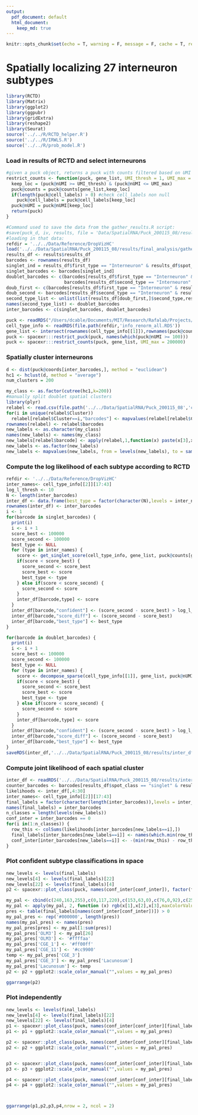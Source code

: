 ```yaml
---
output:  
  pdf_document: default
  html_document:
    keep_md: true
---
```


```r
knitr::opts_chunk$set(echo = T, warning = F, message = F, cache = T, results = 'hide')
```

# Spatially localizing 27 interneuron subtypes

```r
library(RCTD)
library(Matrix)
library(ggplot2)
library(ggpubr)
library(gridExtra)
library(reshape2)
library(Seurat)
source('../../R/RCTD_helper.R')
source('../../R/IRWLS.R')
source('../../R/prob_model.R')
```

### Load in results of RCTD and select interneurons

```r
#given a puck object, returns a puck with counts filtered based on UMI threshold and gene list
restrict_counts <- function(puck, gene_list, UMI_thresh = 1, UMI_max = 20000) {
  keep_loc = (puck@nUMI >= UMI_thresh) & (puck@nUMI <= UMI_max)
  puck@counts = puck@counts[gene_list,keep_loc]
  if(length(puck@cell_labels) > 0) #check cell_labels non null
    puck@cell_labels = puck@cell_labels[keep_loc]
  puck@nUMI = puck@nUMI[keep_loc]
  return(puck)
}

#Command used to save the data from the gather_results.R script:
#save(puck_d, iv, results, file = 'Data/SpatialRNA/Puck_200115_08/results/final_analysis/gathered_results.RData')
#loading in that data:
refdir = '../../Data/Reference/DropVizHC'
load('../../Data/SpatialRNA/Puck_200115_08/results/final_analysis/gathered_results.RData')
results_df <- results$results_df
barcodes <- rownames(results_df)
singlet_ind = results_df$first_type == "Interneuron" & results_df$spot_class == "singlet"
singlet_barcodes <- barcodes[singlet_ind]
doublet_barcodes <- c(barcodes[results_df$first_type == "Interneuron" & results_df$spot_class == "doublet_certain"], barcodes[results_df$first_type == "Interneuron" & results_df$spot_class == "doublet_uncertain"],
                      barcodes[results_df$second_type == "Interneuron" & results_df$spot_class == "doublet_certain"])
doub_first <- c(barcodes[results_df$first_type == "Interneuron" & results_df$spot_class == "doublet_certain"], barcodes[results_df$first_type == "Interneuron" & results_df$spot_class == "doublet_uncertain"])
doub_second <- barcodes[results_df$second_type == "Interneuron" & results_df$spot_class == "doublet_certain"]
second_type_list <- unlist(list(results_df[doub_first,]$second_type,results_df[doub_second,]$first_type))
names(second_type_list) <- doublet_barcodes
inter_barcodes <- c(singlet_barcodes, doublet_barcodes)

puck <- readRDS("/Users/dcable/Documents/MIT/Research/Rafalab/Projects/spacexr/data/Share/scp_rctd_round2/puckCropped_hippocampus.rds")
cell_type_info <- readRDS(file.path(refdir,'info_renorm_all.RDS'))
gene_list <- intersect(rownames(cell_type_info[[1]]),rownames(puck@counts))
puck <- spacexr:::restrict_puck(puck, names(which(puck@nUMI >= 100)))
puck <- spacexr:::restrict_counts(puck, gene_list, UMI_max = 200000)
```

### Spatially cluster interneurons 

```r
d <- dist(puck@coords[inter_barcodes,], method = "euclidean")
hc1 <- hclust(d, method = "average")
num_clusters = 200

my_class <- as.factor(cutree(hc1,k=200))
#manually split doublet spatial clusters
library(plyr)
relabel <- read.csv(file.path('../../Data/SpatialRNA/Puck_200115_08','cluster_relabels.csv'))
for(i in unique(relabel$Cluster))
  relabel[relabel$Cluster==i,"barcodes"] <- mapvalues(relabel[relabel$Cluster==i,]$Index,from = which(rownames(puck@coords) %in% inter_barcodes[my_class==i]), to=inter_barcodes[my_class==i])
rownames(relabel) <- relabel$barcodes
new_labels <- as.character(my_class)
names(new_labels) <- names(my_class)
new_labels[relabel$barcode] <- apply(relabel,1,function(x) paste(x[3],x[2],sep='_')) 
new_labels <- as.factor(new_labels)
new_labels <- mapvalues(new_labels, from = levels(new_labels), to = sample(1:length(levels(new_labels))))


```

### Compute the log likelihood of each subtype according to RCTD

```r
refdir <- '../../Data/Reference/DropVizHC'
inter_names<- cell_type_info[[2]][17:43]
log_l_thresh <- 10
N <- length(inter_barcodes)
inter_df <- data.frame(best_type = factor(character(N),levels = inter_names), confident = logical(N), score_diff = numeric(N))
rownames(inter_df) <- inter_barcodes
i <- 1
for(barcode in singlet_barcodes) {
  print(i)
  i <- i + 1
  score_best <- 100000
  score_second <- 100000
  best_type <- NULL
  for (type in inter_names) {
    score <- get_singlet_score(cell_type_info, gene_list, puck@counts[gene_list,barcode], puck@nUMI[barcode], type, F)
    if(score < score_best) {
      score_second <- score_best
      score_best <- score
      best_type <- type
    } else if(score < score_second) {
      score_second <- score
    }
    inter_df[barcode,type] <- score
  }
  inter_df[barcode,"confident"] <- (score_second - score_best) > log_l_thresh
  inter_df[barcode,"score_diff"] <- (score_second - score_best)
  inter_df[barcode,"best_type"] <- best_type
}

for(barcode in doublet_barcodes) {
  print(i)
  i <- i + 1
  score_best <- 100000
  score_second <- 100000
  best_type <- NULL
  for (type in inter_names) {
    score <- decompose_sparse(cell_type_info[[1]], gene_list, puck@nUMI[barcode], puck@counts[gene_list,barcode], type1=type, type2=as.character(second_type_list[barcode]), score_mode = T, constrain = F)
    if(score < score_best) {
      score_second <- score_best
      score_best <- score
      best_type <- type
    } else if(score < score_second) {
      score_second <- score
    }
    inter_df[barcode,type] <- score
  }
  inter_df[barcode,"confident"] <- (score_second - score_best) > log_l_thresh
  inter_df[barcode,"score_diff"] <- (score_second - score_best)
  inter_df[barcode,"best_type"] <- best_type
}
saveRDS(inter_df,'../../Data/SpatialRNA/Puck_200115_08/results/inter_df_all27.RDS')
```

### Compute joint likelihood of each spatial cluster

```r

inter_df <- readRDS('../../Data/SpatialRNA/Puck_200115_08/results/inter_df_all27.RDS')
counter_barcodes <- barcodes[results_df$spot_class == "singlet" & results_df$first_type %in% c("CA1","CA3","Denate")]
likelihoods <- inter_df[,4:30]
inter_names<- cell_type_info[[2]][17:43]
final_labels = factor(character(length(inter_barcodes)),levels = inter_names)
names(final_labels) = inter_barcodes
n_classes = length(levels(new_labels))
conf_inter = inter_barcodes == 0
for(i in(1:n_classes)) {
  row_this <- colSums(likelihoods[inter_barcodes[new_labels==i],])
  final_labels[inter_barcodes[new_labels==i]] <- names(which.min(row_this))
  conf_inter[inter_barcodes[new_labels==i]] <- -(min(row_this) - row_this[order(row_this)[2]]) >= 10
}
```

### Plot confident subtype classifications in space

```r
new_levels <- levels(final_labels)
new_levels[4] <- levels(final_labels)[22]
new_levels[22] <- levels(final_labels)[4]
p2 <- spacexr::plot_class(puck, names(conf_inter[conf_inter]), factor(final_labels, new_levels), counter_barcodes = counter_barcodes)+ ggplot2::scale_shape_identity() + ggplot2::theme_classic() + ggplot2::scale_size_identity() + coord_fixed() + guides(colour = guide_legend(override.aes = list(size=2)))+  theme(legend.position = c(0.74, 0.93))+theme(legend.text=element_text(size=8),legend.spacing.x = unit(0, 'cm')) +geom_segment(aes(x = 1700, y = 2100, xend = 2084.6, yend = 2100), color = "black")+ theme(axis.title.x=element_blank(),axis.text.x=element_blank(),axis.ticks.x=element_blank(), axis.title.y=element_blank(),axis.text.y=element_blank(),axis.ticks.y=element_blank()) + guides(color=guide_legend(ncol=5, title=""))

my_pal <- cbind(c(240,163,255),c(0,117,220),c(153,63,0),c(76,0,92),c(25,25,25),c(0,92,49),c(43,206,72),c(255,204,153),c(128,128,128),c(148,255,181),c(143,124,0),c(157,204,0),c(194,0,136),c(0,51,128),c(255,164,5),c(255,168,187),c(66,102,0),c(255,0,16),c(94,241,242),c(0,153,143),c(224,255,102),c(116,10,255),c(153,0,0),c(255,255,128),c(255,255,0),c(255,80,5))
my_pal <- apply(my_pal, 2, function (x) rgb(x[1],x[2],x[3],maxColorValue = 255))
pres <- table(final_labels[names(conf_inter[conf_inter])]) > 0
my_pal_pres <- rep('#000000', length(pres))
names(my_pal_pres) <- names(pres)
my_pal_pres[pres] <- my_pal[1:sum(pres)]
my_pal_pres['OLM3'] <- my_pal[26]
my_pal_pres['OLM3'] <- '#ffffaa'
my_pal_pres['CGE_1'] <- '#ff00ff'
my_pal_pres['CGE_11'] <- '#cc9900'
temp <- my_pal_pres['CGE_3']
my_pal_pres['CGE_3'] <- my_pal_pres['Lacunosum']
my_pal_pres['Lacunosum'] <- temp
p2 <- p2 + ggplot2::scale_color_manual("",values = my_pal_pres)

ggarrange(p2)
```


### Plot independently

```r
new_levels <- levels(final_labels)
new_levels[4] <- levels(final_labels)[22]
new_levels[22] <- levels(final_labels)[4]
p1 <- spacexr::plot_class(puck, names(conf_inter[conf_inter][final_labels[names(conf_inter[conf_inter])] %in% levels(final_labels)[c(1,2,5,6,7,8,10)]]), factor(final_labels, new_levels), counter_barcodes = counter_barcodes)+ ggplot2::scale_shape_identity() + ggplot2::theme_classic() + ggplot2::scale_size_identity() + coord_fixed() + guides(colour = guide_legend(override.aes = list(size=2)))+  theme(legend.position = c(0.74, 0.93))+theme(legend.text=element_text(size=8),legend.spacing.x = unit(0, 'cm')) +geom_segment(aes(x = 1700, y = 2100, xend = 2084.6, yend = 2100), color = "black")+ theme(axis.title.x=element_blank(),axis.text.x=element_blank(),axis.ticks.x=element_blank(), axis.title.y=element_blank(),axis.text.y=element_blank(),axis.ticks.y=element_blank()) + guides(color=guide_legend(ncol=5, title=""))
p1 <- p1 + ggplot2::scale_color_manual("",values = my_pal_pres)

p2 <- spacexr::plot_class(puck, names(conf_inter[conf_inter][final_labels[names(conf_inter[conf_inter])] %in% levels(final_labels)[c(15,4,14,11,12,13)]]), factor(final_labels, new_levels), counter_barcodes = counter_barcodes)+ ggplot2::scale_shape_identity() + ggplot2::theme_classic() + ggplot2::scale_size_identity() + coord_fixed() + guides(colour = guide_legend(override.aes = list(size=2)))+  theme(legend.position = c(0.74, 0.93))+theme(legend.text=element_text(size=8),legend.spacing.x = unit(0, 'cm')) +geom_segment(aes(x = 1700, y = 2100, xend = 2084.6, yend = 2100), color = "black")+ theme(axis.title.x=element_blank(),axis.text.x=element_blank(),axis.ticks.x=element_blank(), axis.title.y=element_blank(),axis.text.y=element_blank(),axis.ticks.y=element_blank()) + guides(color=guide_legend(ncol=5, title=""))
p2 <- p2 + ggplot2::scale_color_manual("",values = my_pal_pres)


p3 <- spacexr::plot_class(puck, names(conf_inter[conf_inter][final_labels[names(conf_inter[conf_inter])] %in% levels(final_labels)[c(3,9,16,17,18,27)]]), factor(final_labels, new_levels), counter_barcodes = counter_barcodes)+ ggplot2::scale_shape_identity() + ggplot2::theme_classic() + ggplot2::scale_size_identity() + coord_fixed() + guides(colour = guide_legend(override.aes = list(size=2)))+  theme(legend.position = c(0.74, 0.93))+theme(legend.text=element_text(size=8),legend.spacing.x = unit(0, 'cm')) +geom_segment(aes(x = 1700, y = 2100, xend = 2084.6, yend = 2100), color = "black")+ theme(axis.title.x=element_blank(),axis.text.x=element_blank(),axis.ticks.x=element_blank(), axis.title.y=element_blank(),axis.text.y=element_blank(),axis.ticks.y=element_blank()) + guides(color=guide_legend(ncol=5, title=""))
p3 <- p3 + ggplot2::scale_color_manual("",values = my_pal_pres)

p4 <- spacexr::plot_class(puck, names(conf_inter[conf_inter][final_labels[names(conf_inter[conf_inter])] %in% levels(final_labels)[c(20,21,22,23,24,25,26,19)]]), factor(final_labels, new_levels), counter_barcodes = counter_barcodes)+ ggplot2::scale_shape_identity() + ggplot2::theme_classic() + ggplot2::scale_size_identity() + coord_fixed() + guides(colour = guide_legend(override.aes = list(size=2)))+  theme(legend.position = c(0.74, 0.93))+theme(legend.text=element_text(size=8),legend.spacing.x = unit(0, 'cm')) +geom_segment(aes(x = 1700, y = 2100, xend = 2084.6, yend = 2100), color = "black")+ theme(axis.title.x=element_blank(),axis.text.x=element_blank(),axis.ticks.x=element_blank(), axis.title.y=element_blank(),axis.text.y=element_blank(),axis.ticks.y=element_blank()) + guides(color=guide_legend(ncol=5, title=""))
p4 <- p4 + ggplot2::scale_color_manual("",values = my_pal_pres)



ggarrange(p1,p2,p3,p4,nrow = 2, ncol = 2)
```


